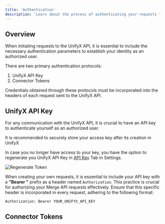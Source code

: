 ```yaml
---
title: 'Authentication'
description: 'Learn about the process of authenticating your requests to the Unified API.'
---
```


## Overview

When initiating requests to the UnifyX API, it is essential to include the necessary authentication parameters to establish your identity as an authorized user.

There are two primary authentication protocols:
1. UnifyX API Key
2. Connector Tokens

<Info>
Credentials obtained through these protocols must be incorporated into the headers of each request sent to the UnifyX API.
</Info>


## UnifyX API Key
For any communication with the UnifyX API, it is crucial to have an API key to authenticate yourself as an authorized user.

<Note>It is recommended to securely store your access key after its creation in UnifyX</Note>

In case you no longer have access to your key, you have the option to regenerate you UnifyX API Key in [API Key](https://demo.unifyx.dev/settings/keys) Tab in Settings.

<img
  src="https://media.discordapp.net/attachments/889556106832130098/1174649752604913704/image.png"
  alt="Regenerate Token"
  className="block"
/>


When creating your own requests, it is essential to include your API key with a **"Bearer "** prefix as a header named `Authorization`. This practice is crucial for authorizing your Merge API requests effectively. Ensure that this specific header is incorporated in every request, adhering to the following format:


`Authorization: Bearer YOUR_UNIFYX_API_KEY`



## Connector Tokens